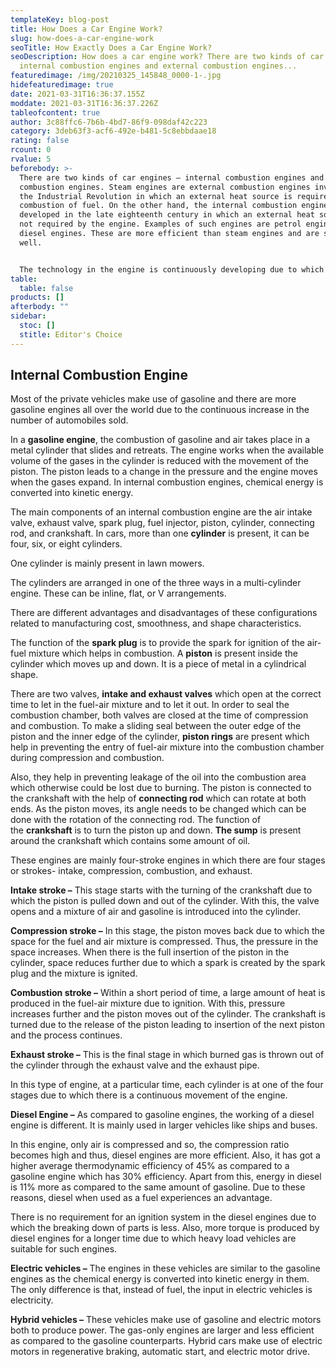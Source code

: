 ```yaml
---
templateKey: blog-post
title: How Does a Car Engine Work?
slug: how-does-a-car-engine-work
seoTitle: How Exactly Does a Car Engine Work?
seoDescription: How does a car engine work? There are two kinds of car engines -
  internal combustion engines and external combustion engines...
featuredimage: /img/20210325_145848_0000-1-.jpg
hidefeaturedimage: true
date: 2021-03-31T16:36:37.155Z
moddate: 2021-03-31T16:36:37.226Z
tableofcontent: true
author: 3c88ffc6-7b6b-4bd7-86f9-098daf42c223
category: 3deb63f3-acf6-492e-b481-5c8ebbdaae18
rating: false
rcount: 0
rvalue: 5
beforebody: >-
  There are two kinds of car engines – internal combustion engines and external
  combustion engines. Steam engines are external combustion engines invented in
  the Industrial Revolution in which an external heat source is required for the
  combustion of fuel. On the other hand, the internal combustion engine was
  developed in the late eighteenth century in which an external heat source is
  not required by the engine. Examples of such engines are petrol engines and
  diesel engines. These are more efficient than steam engines and are smaller as
  well.


  The technology in the engine is continuously developing due to which now hybrid or electric cars are also being used. In order to create combustion, most automobiles make use of gasoline or other petroleum products.
table:
  table: false
products: []
afterbody: ""
sidebar:
  stoc: []
  stitle: Editor's Choice
---
```

## Internal Combustion Engine

Most of the private vehicles make use of gasoline and there are more gasoline engines all over the world due to the continuous increase in the number of automobiles sold.

In a **gasoline engine**, the combustion of gasoline and air takes place in a metal cylinder that slides and retreats. The engine works when the available volume of the gases in the cylinder is reduced with the movement of the piston. The piston leads to a change in the pressure and the engine moves when the gases expand. In internal combustion engines, chemical energy is converted into kinetic energy.

The main components of an internal combustion engine are the air intake valve, exhaust valve, spark plug, fuel injector, piston, cylinder, connecting rod, and crankshaft. In cars, more than one **cylinder** is present, it can be four, six, or eight cylinders. 

One cylinder is mainly present in lawn mowers. 

The cylinders are arranged in one of the three ways in a multi-cylinder engine. These can be inline, flat, or V arrangements. 

There are different advantages and disadvantages of these configurations related to manufacturing cost, smoothness, and shape characteristics. 

The function of the **spark plug** is to provide the spark for ignition of the air-fuel mixture which helps in combustion. A **piston** is present inside the cylinder which moves up and down. It is a piece of metal in a cylindrical shape. 

There are two valves, **intake and exhaust valves** which open at the correct time to let in the fuel-air mixture and to let it out. In order to seal the combustion chamber, both valves are closed at the time of compression and combustion. To make a sliding seal between the outer edge of the piston and the inner edge of the cylinder, **piston rings** are present which help in preventing the entry of fuel-air mixture into the combustion chamber during compression and combustion. 

Also, they help in preventing leakage of the oil into the combustion area which otherwise could be lost due to burning. The piston is connected to the crankshaft with the help of **connecting rod** which can rotate at both ends. As the piston moves, its angle needs to be changed which can be done with the rotation of the connecting rod. The function of the **crankshaft** is to turn the piston up and down. **The sump** is present around the crankshaft which contains some amount of oil.

These engines are mainly four-stroke engines in which there are four stages or strokes- intake, compression, combustion, and exhaust.

**Intake stroke –** This stage starts with the turning of the crankshaft due to which the piston is pulled down and out of the cylinder. With this, the valve opens and a mixture of air and gasoline is introduced into the cylinder.

**Compression stroke –** In this stage, the piston moves back due to which the space for the fuel and air mixture is compressed. Thus, the pressure in the space increases. When there is the full insertion of the piston in the cylinder, space reduces further due to which a spark is created by the spark plug and the mixture is ignited.

**Combustion stroke –** Within a short period of time, a large amount of heat is produced in the fuel-air mixture due to ignition. With this, pressure increases further and the piston moves out of the cylinder. The crankshaft is turned due to the release of the piston leading to insertion of the next piston and the process continues.

**Exhaust stroke –** This is the final stage in which burned gas is thrown out of the cylinder through the exhaust valve and the exhaust pipe.

In this type of engine, at a particular time, each cylinder is at one of the four stages due to which there is a continuous movement of the engine.

**Diesel Engine –** As compared to gasoline engines, the working of a diesel engine is different. It is mainly used in larger vehicles like ships and buses.

In this engine, only air is compressed and so, the compression ratio becomes high and thus, diesel engines are more efficient. Also, it has got a higher average thermodynamic efficiency of 45% as compared to a gasoline engine which has 30% efficiency. Apart from this, energy in diesel is 11% more as compared to the same amount of gasoline. Due to these reasons, diesel when used as a fuel experiences an advantage.

There is no requirement for an ignition system in the diesel engines due to which the breaking down of parts is less. Also, more torque is produced by diesel engines for a longer time due to which heavy load vehicles are suitable for such engines.

**Electric vehicles –** The engines in these vehicles are similar to the gasoline engines as the chemical energy is converted into kinetic energy in them. The only difference is that, instead of fuel, the input in electric vehicles is electricity.

**Hybrid vehicles –** These vehicles make use of gasoline and electric motors both to produce power. The gas-only engines are larger and less efficient as compared to the gasoline counterparts. Hybrid cars make use of electric motors in regenerative braking, automatic start, and electric motor drive.